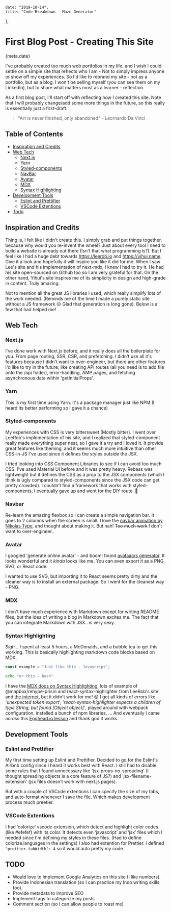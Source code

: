 
    date: "2019-10-14",
    title: "Code Breakdown - Maze Generator"
};


# First Blog Post - Creating This Site

<Time>{meta.date}</Time>

I've probably created too much web portfolios in my life, and I wish I could settle on a simple site that reflects who I am - Not to simply impress anyone or show off my experiences. So I'd like to rebrand my site - not as a portfolio, but as a blog. I won't be selling myself (you can see them on my LinkedIn), but to share what matters most as a learner - reflection.

As a first blog post, I'll start off with reflecting how I created this site. Note that I will probably change/add some more things in the future, so this really is essentially just a first-draft.

> "Art is never finished, only abandoned" - Leornardo Da Vinci

## Table of Contents

-   [Inspiration and Credits](#inspiration-and-credits)
-   [Web Tech](#web-tech)
    -   [Next.js](#next.js)
    -   [Yarn](#yarn)
    -   [Styled-components](#styled-components)
    -   [NavBar](#navbar)
    -   [Avatar](#avatar)
    -   [MDX](#mdx)
    -   [Syntax Highlighting](#syntax-highlighting)
-   [Development Tools](#development-tools)
    -   [Eslint and Prettifier](#eslint-and-prettifier)
    -   [VSCode Extentions](#vscode-extentions)
-   [Todo](#todo)

## Inspiration and Credits

Thing is, I felt like I didn't create this. I simply grab and put things together, because why would you re-invent the wheel? Just about every tool I need to build a website is already out there (Isn't that what programming is?).
But I feel like I had a huge debt towards https://leerob.io and https://yihui.name. Give it a look and hopefully it will inspire you like it did for me. When I saw Lee's site and his implementation of next-mdx, I knew I had to try it. He had his site open-sourced on Github too so I am very grateful for that. On the other hand, Yihui's site inspires me of its simplicity in design and high-grade in content. Truly amazing.

Not to mention all the great JS libraries I used, which really simplify lots of the work needed. (Reminds me of the time I made a purely static site without a JS framework :confounded: Glad that generation is long gone). Below is a few that had helped me!

## Web Tech

### Next.js

I've done work with Next.js before, and it really does all the boilerplate for you. From page routing, SSR, CSR, and prefetching. I didn't use all it's features because I didn't want to over-engineer, but there are other features I'd like to try in the future; like creating API routes (all you need is to add file onto the /api folder), error-handling, AMP pages, and fetching asynchronous data within 'getInitialProps'.

### Yarn

This is my first time using Yarn. It's a package manager just like NPM (I heard its better performing so I gave it a chance)

### Styled-components

My experiences with CSS is very bittersweet (Mostly bitter). I went over LeeRob's implementation of his site, and I realized that styled-component really made everything super neat, so I gave it a try and I loved it. It provide great features like theming, and it seems much more intuitive than other CSS-in-JS I've used since it defines the styles outside the JSX.

I tried looking into CSS Component Libraries to see if I can avoid too much CSS. I've used Material UI before and it was pretty heavy. Rebass was lightweight but it defines the CSS as a prop to the JSX components (which I think is ugly compared to styled-components since the JSX code can get pretty crowded). I couldn't find a framework that works with styled-components, I eventually gave up and went for the DIY route. :hammer:

### Navbar

Re-learn the amazing flexbox so I can create a simple navigation bar. It goes to 2 columns when the screen is small. I love the [navbar animation by Nikolas Type](https://www.nikolastype.com/), and thought about making it. But nah! ~~Too much work~~ I don't want to over-engineer..

### Avatar

I googled 'generate online avatar' - and boom! found [avataaars generator](https://getavataaars.com/). It looks wonderful and it _kinda_ looks like me. You can even export it as a PNG, SVG, or React code.

I wanted to use SVG, but importing it to React seems pretty dirty and the cleaner way is to install an external package. So I went for the cleanest way - PNG.

### MDX

I don't have much experience with Markdown except for writing README files, but the idea of writing a blog in Markdown excites me. The fact that you can integrate Markdown with JSX.. is very sexy.

### Syntax Highlighting

_Sigh..._ I spent at least 5 hours, a McDonalds, and a bubble tea to get this working. This is basically highlighting markdown code blocks based on MDX.

```javascript
const example = "Just like this - Javascript";
```

```bash
echo "or this - bash"
```

I have the [MDX docs on Syntax Highlighting](https://mdxjs.com/guides/syntax-highlighting), lots of example of @mapbox/rehype-prism and react-syntax-highlighter from LeeRob's site and [the internet](https://medium.com/young-developer/react-markdown-code-and-syntax-highlighting-632d2f9b4ada), but it didn't work for me! :cry:
I got all kinds of errors like '_unexpected token export_', '_react-syntax-highlighter expects a children of type String, but found [Object object]'_, played around with webpack configuration, installed a bunch of npm libraries, ... And eventually I came across this [Egghead.io lesson](https://egghead.io/lessons/react-syntax-highlighting-code-blocks-using-components-with-prism-react-renderer-and-gatsby-mdx) and thank god it works.

## Development Tools

### Eslint and Prettifier

My first time setting up Eslint and Prettifier. Decided to go for the Eslint's Airbnb config since I heard it works best with React. I still had to disable some rules that I found unnecessary like 'jsx-props-no-spreading' (I thought spreading objects is a core feature of JS?) and 'jsx-filename-extension' (jsx files doesn't work with next.js pages).

But with a couple of VSCode extentions I can specify the size of my tabs, and auto-format whenever I save the file. Which makes development process much preetier.

### VSCode Extentions

I had ‘colorize’ vscode extension, which detect and highlight color codes (like #efefef) with its color. It detects even ‘javascript’ and ‘jsx’ files which I needed since I'm defining my styles in these files. (Had to define colorize.languages in the settings)
I also had extention for Prettier. I defined `"prettier.tabWidth": 4` so it would auto pretty my code.

## TODO

-   Would love to implement Google Analytics on this site (I like numbers).
-   Provide Indonesian translation (so I can practice my Indo writing skills too).
-   Provide metadata to improve SEO
-   Implement tags to categorize my posts
-   Comment section (so I can allow people to roast me)

